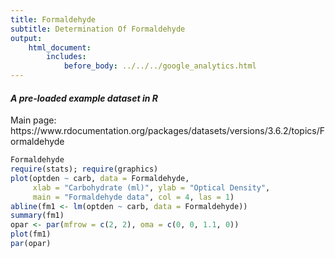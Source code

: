 ```yaml
---
title: Formaldehyde
subtitle: Determination Of Formaldehyde
output:
    html_document:
        includes:
            before_body: ../../../google_analytics.html
---
```


#### *A pre-loaded example dataset in R*
Main page: https://www.rdocumentation.org/packages/datasets/versions/3.6.2/topics/Formaldehyde

```r
Formaldehyde
require(stats); require(graphics)
plot(optden ~ carb, data = Formaldehyde,
     xlab = "Carbohydrate (ml)", ylab = "Optical Density",
     main = "Formaldehyde data", col = 4, las = 1)
abline(fm1 <- lm(optden ~ carb, data = Formaldehyde))
summary(fm1)
opar <- par(mfrow = c(2, 2), oma = c(0, 0, 1.1, 0))
plot(fm1)
par(opar)
```
